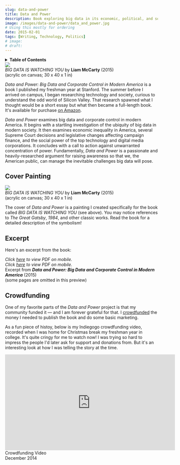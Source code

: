 ```yaml
---
slug: data-and-power
title: Data and Power
description: Book exploring big data in its economic, political, and social context
image: /images/data-and-power/data_and_power.jpg
# Using this mostly for ordering
date: 2015-02-01
tags: [Writing, Technology, Politics]
# image:
# draft:
---
```



<!-- Inline table of contents -->

<details className="table_of_contents">
    <summary><strong>Table of Contents</strong></summary>
    <TOCInline toc={toc} maxHeadingLevel={4} />
</details>

<div className="image_wrapper">
    <img src={cover} />
    <figcaption>
        <em>BIG DATA IS WATCHING YOU</em> by <strong>Liam McCarty</strong> (2015)
        <div className="subcaption">
            (acrylic on canvas; 30 x 40 x 1 in)
        </div>
    </figcaption>
</div>

_Data and Power: Big Data and Corporate Control in Modern America_ is a book I published my freshman year at Stanford. The summer before I arrived on campus, I began researching technology and society, curious to understand the odd world of Silicon Valley. That research spawned what I thought would be a short essay but what then became a full-length book. It's available for purchase [on Amazon](https://www.amazon.com/Data-Power-Corporate-Control-America/dp/0692391142).

<!-- truncate -->

_Data and Power_ examines big data and corporate control in modern America. It begins with a startling investigation of the ubiquity of big data in modern society. It then examines economic inequality in America, several Supreme Court decisions and legislative changes affecting campaign finance, and the social power of the top technology and digital media corporations. It concludes with a call to action against unwarranted concentration of power. Fundamentally, _Data and Power_ is a passionate and heavily-researched argument for raising awareness so that we, the American public, can manage the inevitable challenges big data will pose.


## Cover Painting

<div className="image_wrapper">
    <img src={painting} />
    <figcaption>
        <em>BIG DATA IS WATCHING YOU</em> by <strong>Liam McCarty</strong> (2015)
        <div className="subcaption">
            (acrylic on canvas; 30 x 40 x 1 in)
        </div>
    </figcaption>
</div>

The cover of _Data and Power_ is a painting I created specifically for the book called _BIG DATA IS WATCHING YOU_ (see above). You may notice references to _The Great Gatsby_, _1984_, and other classic works. Read the book for a detailed description of the symbolism!


## Excerpt

Here's an excerpt from the book:

<div className="document_file_wrapper">
    <div className="document_file">
        <object data="/documents/data-and-power/Data and Power (excerpt).pdf" type="application/pdf">
            <em>Click <a href="/documents/data-and-power/Data and Power (excerpt).pdf" target="_blank">here</a> to view PDF on mobile.</em>
        </object>
        <div className="object-fallback">
            <em>Click <a href="/documents/data-and-power/Data and Power (excerpt).pdf" target="_blank">here</a> to view PDF on mobile.</em>
        </div>
    </div>
    <figcaption>
        Excerpt from <em><strong>Data and Power: Big Data and Corporate Control in Modern America</strong></em> (2015)
        <div className="subcaption">
            (some pages are omitted in this preview)
        </div>
    </figcaption>
</div>


## Crowdfunding

One of my favorite parts of the _Data and Power_ project is that my community funded it — and I am forever grateful for that. I [crowdfunded](https://igg.me/at/data-and-power/x/8573246#/) the money I needed to publish the book and do some basic marketing. 

As a fun piece of histoy, below is my Indiegogo crowdfunding video, recorded when I was home for Christmas break my freshman year in college. It's quite cringy for me to watch now! I was trying so hard to impress the people I'd later ask for support and donations from. But it's an interesting look at how I was telling the story at the time.

<div className="video_embed_wrapper">
    <div className="video_embed">
        <iframe width="560" height="315" src="https://www.youtube.com/embed/jpkcL0gU9ss" title="YouTube video player" frameborder="0" allow="accelerometer; autoplay; clipboard-write; encrypted-media; gyroscope; picture-in-picture" allowfullscreen></iframe>
    </div>
    <figcaption>
        Crowdfunding Video
        <div class="subcaption">
            December 2014
        </div>
    </figcaption>
</div>